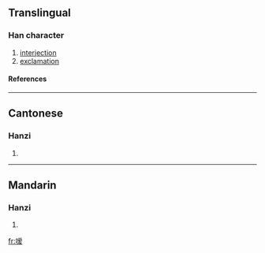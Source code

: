 {{see|噯}}

==Translingual==
===Han character===
{{Han char|rn=30|rad=口|as=10|sn=13|four=|canj=口月月水 (RBBE), X口月月水 (XRBBE)}}
# [[interjection]]
# [[exclamation]]
====References====
{{Han ref|kx=0204.111|hdz=10669.080|uh=55F3|ud=22003}}
----
==Cantonese==
===Hanzi===
{{yue-hanzi|jyut=|y=[[oi2]]}}
# {{defn|Cantonese}}
----
==Mandarin==
===Hanzi===
{{cmn-hanzi|tra=噯|pin=[[ài]] ([[ai4]])|wg=[[ai4|ai<sup>4</sup>]]}}
# {{defn|Mandarin}}

[[fr:嗳]]